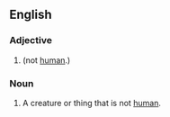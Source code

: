 ==English==

===Adjective===
{{en-adj}}

# {{alternative spelling of|nonhuman}} (not [[human]].)

===Noun===
{{en-noun}}

# A creature or thing that is not [[human]].
